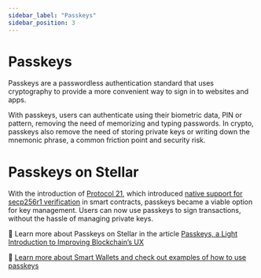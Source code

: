 ```yaml
---
sidebar_label: "Passkeys"
sidebar_position: 3
---
```


# Passkeys

Passkeys are a passwordless authentication standard that uses cryptography to provide a more convenient way to sign in to websites and apps.

With passkeys, users can authenticate using their biometric data, PIN or pattern, removing the need of memorizing and typing passwords. In crypto, passkeys also remove the need of storing private keys or writing down the mnemonic phrase, a common friction point and security risk.

# Passkeys on Stellar

With the introduction of [Protocol 21](https://stellar.org/blog/developers/announcing-protocol-21), which introduced [native support for secp256r1 verification](https://github.com/stellar/stellar-protocol/blob/master/core/cap-0051.md) in smart contracts, passkeys became a viable option for key management. Users can now use passkeys to sign transactions, without the hassle of managing private keys.

📖 Learn more about Passkeys on Stellar in the article [Passkeys, a Light Introduction to Improving Blockchain’s UX](https://stellar.org/blog/developers/passkeys-a-light-introduction-to-improving-blockchain-s-ux)

📖 [Learn more about Smart Wallets and check out examples of how to use passkeys](https://developers.stellar.org/docs/build/apps/smart-wallets)
